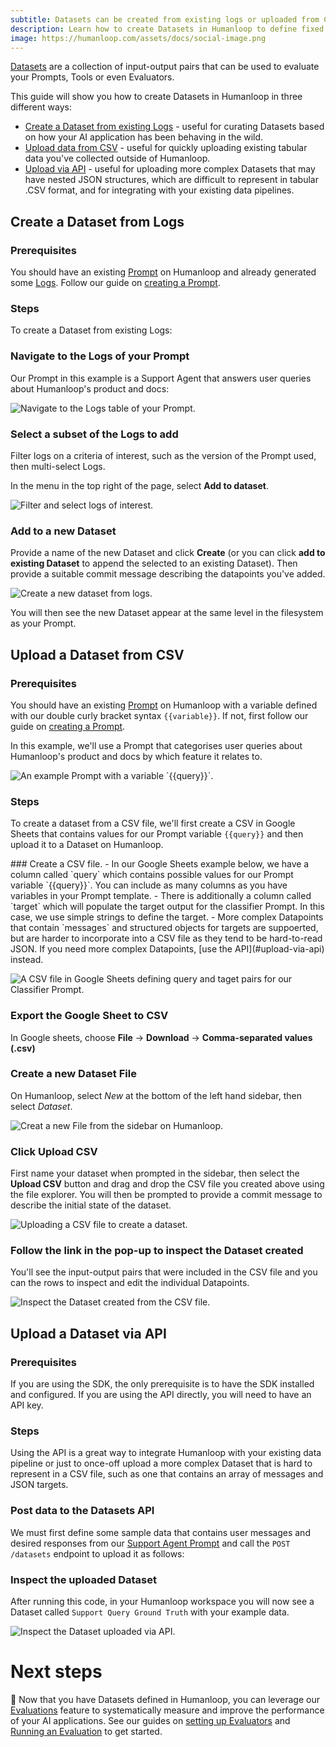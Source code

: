 ```yaml
---
subtitle: Datasets can be created from existing logs or uploaded from CSV and via the API.
description: Learn how to create Datasets in Humanloop to define fixed examples for your projects, and build up a collection of input-output pairs for evaluation and fine-tuning.
image: https://humanloop.com/assets/docs/social-image.png
---
```


[Datasets](../../concepts/datasets) are a collection of input-output pairs that can be used to evaluate your Prompts, Tools or even Evaluators.

This guide will show you how to create Datasets in Humanloop in three different ways:

- [Create a Dataset from existing Logs](#create-a-dataset-from-logs) - useful for curating Datasets based on how your AI application has been behaving in the wild.
- [Upload data from CSV](#upload-data-from-csv) - useful for quickly uploading existing tabular data you've collected outside of Humanloop.
- [Upload via API](#upload-via-api) - useful for uploading more complex Datasets that may have nested JSON structures, which are difficult to represent in tabular .CSV format, and for integrating with your existing data pipelines.

## Create a Dataset from Logs

### Prerequisites

You should have an existing [Prompt](../../concepts/prompts) on Humanloop and already generated some [Logs](../../concepts/logs).
Follow our guide on [creating a Prompt](../../development/guides/create-prompt).

### Steps
To create a Dataset from existing Logs:

<Steps>

### Navigate to the **Logs** of your Prompt
Our Prompt in this example is a Support Agent that answers user queries about Humanloop's product and docs:

<img
  src="../../../assets/images/datasets/create-dataset-logs.png"
  alt="Navigate to the Logs table of your Prompt."
/>

### Select a subset of the Logs to add
Filter logs on a criteria of interest, such as the version of the Prompt used, then multi-select Logs.

In the menu in the top right of the page, select **Add to dataset**.


<img
  src="../../../assets/images/datasets/create-dataset-select-logs.png"
  alt="Filter and select logs of interest."
/>


### Add to a new Dataset

Provide a name of the new Dataset and click **Create** (or you can click **add to existing Dataset** to append the selected to an existing Dataset).
Then provide a suitable commit message describing the datapoints you've added.

<img
  src="../../../assets/images/datasets/create-dataset-add-to-dataset.png"
  alt="Create a new dataset from logs."
/>

You will then see the new Dataset appear at the same level in the filesystem as your Prompt.

</Steps>

## Upload a Dataset from CSV

### Prerequisites

You should have an existing [Prompt](../../concepts/prompts) on Humanloop with a variable defined with our double curly bracket syntax `{{variable}}`. If not, first follow our guide on [creating a Prompt](../../development/guides/create-prompt).

In this example, we'll use a Prompt that categorises user queries about Humanloop's product and docs by which feature it relates to.

<img
  src="../../../assets/images/datasets/create-dataset-classifier-prompt.png"
  alt="An example Prompt with a variable `{{query}}`."
/>


### Steps
To create a dataset from a CSV file, we'll first create a CSV in Google Sheets that contains values for our Prompt variable `{{query}}` and then upload it to a Dataset on Humanloop.

<Steps>
### Create a CSV file. 
   - In our Google Sheets example below, we have a column called `query` which contains possible values for our Prompt variable `{{query}}`. You can include as many columns as you have variables in your Prompt template.
   - There is additionally a column called `target` which will populate the target output for the classifier Prompt. In this case, we use simple strings to define the target.
   - More complex Datapoints that contain `messages` and structured objects for targets are suppoerted, but are harder to incorporate into a CSV file as they tend to be hard-to-read JSON. If you need more complex Datapoints, [use the API](#upload-via-api) instead.

<img
  src="../../../assets/images/datasets/create-dataset-csv.png"
  alt="A CSV file in Google Sheets defining query and taget pairs for our Classifier Prompt."
/>

### Export the Google Sheet to CSV

In Google sheets, choose **File** → **Download** → **Comma-separated values (.csv)**

### Create a new Dataset File

On Humanloop, select *New* at the bottom of the left hand sidebar, then select *Dataset*.

<img
  src="../../../assets/images/datasets/create-dataset-new-file.png"
  alt="Creat a new File from the sidebar on Humanloop."
/>



### Click **Upload CSV**

First name your dataset when prompted in the sidebar, then select the **Upload CSV** button and drag and drop the CSV file you created above using the file explorer.
You will then be prompted to provide a commit message to describe the initial state of the dataset.

<img
  src="../../../assets/images/datasets/create-dataset-csv-form.png"
  alt="Uploading a CSV file to create a dataset."
/>

### Follow the link in the pop-up to inspect the Dataset created

You'll see the input-output pairs that were included in the CSV file and you can the rows to inspect and edit the individual Datapoints.

<img src="../../../assets/images/datasets/create-dataset-inspect-csv-upload.png"
  alt="Inspect the Dataset created from the CSV file."
/>

</Steps>

## Upload a Dataset via API

### Prerequisites
If you are using the SDK, the only prerequisite is to have the SDK installed and configured. If you are using the API directly, you will need to have an API key.
<Markdown src="../../../snippets/setup-sdk.mdx" />

### Steps
Using the API is a great way to integrate Humanloop with your existing data pipeline or just to once-off upload a more complex Dataset that is hard to represent in a CSV file, such as one that contains an array of messages and JSON targets.

<Steps>

### Post data to the Datasets API
We must first define some sample data that contains user messages and desired responses from our [Support Agent Prompt](#create-a-dataset-from-logs) and call the `POST /datasets` endpoint to upload it as follows:

<EndpointRequestSnippet
  endpoint="POST /datasets"
  example="CreateSupportDataset"
/>

### Inspect the uploaded Dataset

After running this code, in your Humanloop workspace you will now see a Dataset called `Support Query Ground Truth` with your example data.

<img src="../../../assets/images/datasets/create-dataset-api-upload.png"
  alt="Inspect the Dataset uploaded via API."
/>
</Steps>



# Next steps

🎉 Now that you have Datasets defined in Humanloop, you can leverage our [Evaluations](../overview) feature to systematically measure and improve the performance of your AI applications.
See our guides on [setting up Evaluators](./llm-judge) and [Running an Evaluation](./run-evaluation) to get started.



